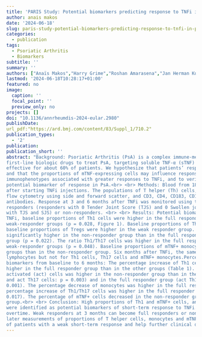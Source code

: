 ```yaml
---
title: 'PARIS Study: Potential biomarkers predicting response to TNFi in Psoriatic Arthritis'
author: anais makos
date: '2024-06-18'
slug: paris-study-potential-biomarkers-predicting-response-to-tnfi-in-psoriatic-arthritis
categories:
  - publication
tags:
  - Psoriatic Arthritis
  - Biomarkers
subtitle: ''
summary: ''
authors: ["Anaïs Makos","Harry Grime","Roshan Amarasena","Jan Herman Kuiper","Oksana Kehoe"]
lastmod: '2024-06-18T10:28:17+01:00'
featured: no
image:
  caption: ''
  focal_point: ''
  preview_only: no
projects: []
doi: "10.1136/annrheumdis-2024-eular.2980"
publishDate: 
url_pdf:"https://ard.bmj.com/content/83/Suppl_1/710.2"
publication_types:
  - '2'
publication: 
publication_short: ''
abstract: "Background: Psoriatic Arthritis (PsA) is a complex immune-mediated disease. TNF inhibitors (TNFi) are the
first-line biologic drugs to treat PsA, targeting soluble TNF-α (sTNF) and membrane-bound TNF-α (mTNF). TNFi are
effective for about 60% of patients. We hypothesize that patients’ responses to TNFi depends on their immunophenotype,
and that the proportions of mTNF-expressing cells may influence response to TNFi. <br> <br> Objectives: To identify cell
immunophenotypes associated with greater responses to TNFi, and to verify if the proportion of mTNF+ cells forms a
potential biomarker of response in PsA.<br> <br> Methods: Blood from 18 PsA patients was sampled before and 6 months
after starting TNFi injections. The populations of T helper (Th) cells, monocytes and mTNF+ cells were determined with
flow cytometry using side and forward scatter, and CD3, CD4, CD183, CD196, CD25, CD127, HLA-DR, CD38 and mTNF
antibodies. Response at 3 and 6 months after TNFi was monitored using the PsARC scores. Patients were classified as full
responders (responders with 0 Tender Joint Score (TJS) and 0 Swollen joint Score (SJS)), weak responders (responders
with TJS and SJS) or non-responders. <br> <br> Results: Potential biomarkers measured at baseline: Three months after
TNFi, baseline proportions of Th1 cells were higher in the full responder group compared to the non-responder and
weak-responder groups (p = 0.028, Figure 1). Baseline proportions of Th17 cells were lower in the full responder group,
baseline proportions of Tregs were higher in the weak responder group. Baseline proportions of monocytes were
significantly higher in the non-responder group than in the full responder group (p = 0.027) and the weak responder
group (p = 0.022). The ratio Th1/Th17 cells was higher in the full responder group than in the non-responder and
weak-responder groups (p = 0.048). Baseline proportions of mTNF+ monocytes and lymphocytes were higher in the responder
groups than in the non-responder group. Six months after TNFi, the same trend was found for Tregs, monocytes and mTNF+
lymphocytes but not for Th1 cells, Th17 cells and mTNF+ monocytes.Percentage increase or decrease of potential
biomarkers from baseline to 6 months: The percentage increase of Th1 cells and Tregs from baseline to 6 months was
higher in the full responder group than in the other groups (Table 1). The percentage increase of Th17 cells and
activated (act) cells was higher in the non-responder group than in the weak responder group (act Th1 cells: p = 0.008,
and act Th17 cells: p = 0.003) and in the full responder group (act Th1 cells: p = 0.006, and act Th17 cells: p <
0.001). The percentage decrease of monocytes was higher in the full responder group than in the other groups. The
percentage increase of Th1/Th17 cells was higher in the full responder group than in the non-responder group (p =
0.017). The percentage of mTNF+ cells decreased in the non-responder group and increased in the weak responder
group.<br> <br> Conclusion: High proportions of Th1 and mTNF+ cells, and low proportions of Th17 cells and monocytes,
were identified as potential biomarkers of short-term response to TNFi. However, immunophenotypes seemed to change
overtime. Weak responders at 3 months can become full responders or non-responders at 6 months and more. Additional
later measurements of proportions of T helper cells, monocytes and mTNF+ cells may predict future relapse or remission
of patients with a weak short-term response and help further clinical decision-making."
---
```


